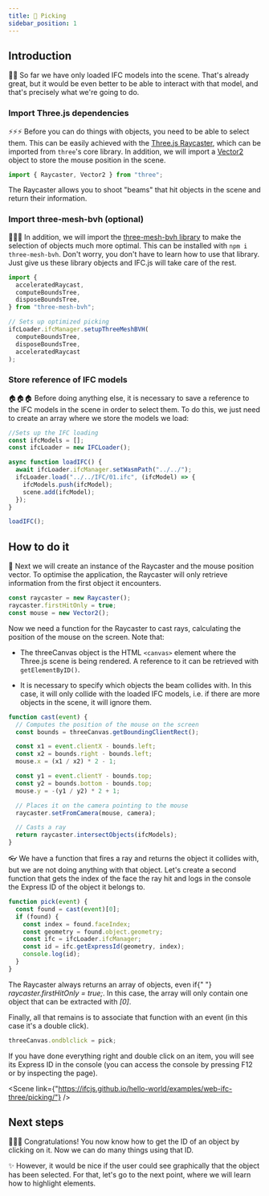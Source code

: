 ```yaml
---
title: 🤏 Picking
sidebar_position: 1
---
```



## Introduction

🚶‍♀️
So far we have only loaded IFC models into the scene. That's already great, but it would be even better to be able to interact with that model, and that's precisely what we're going to do.

### Import Three.js dependencies

⚡⚡⚡
Before you can do things with objects, you need to be able to select them. This can be easily achieved with the [Three.js Raycaster](https://threejs.org/docs/#api/en/core/Raycaster), which can be imported from `three`'s core library. In addition, we will import a [Vector2](https://threejs.org/docs/#api/en/math/Vector2) object to store the mouse position in the scene.

```js
import { Raycaster, Vector2 } from "three";
```

<IfcAlert>
  The Raycaster allows you to shoot "beams" that hit objects in the scene and
  return their information.
</IfcAlert>

### Import three-mesh-bvh (optional)

👩‍🚀🚀
In addition, we will import the [three-mesh-bvh library](https://github.com/gkjohnson/three-mesh-bvh) to make the selection of objects much more optimal. This can be installed with `npm i three-mesh-bvh`. Don't worry, you don't have to learn how to use that library. Just give us these library objects and IFC.js will take care of the rest.

```js
import {
  acceleratedRaycast,
  computeBoundsTree,
  disposeBoundsTree,
} from "three-mesh-bvh";

// Sets up optimized picking
ifcLoader.ifcManager.setupThreeMeshBVH(
  computeBoundsTree,
  disposeBoundsTree,
  acceleratedRaycast
);
```

### Store reference of IFC models

🏠🏠🏠
Before doing anything else, it is necessary to save a reference to the IFC models in the scene in order to select them. To do this, we just need to create an array where we store the models we load:

```js {2,6}
//Sets up the IFC loading
const ifcModels = [];
const ifcLoader = new IFCLoader();

async function loadIFC() {
  await ifcLoader.ifcManager.setWasmPath("../../");
  ifcLoader.load("../../IFC/01.ifc", (ifcModel) => {
    ifcModels.push(ifcModel);
    scene.add(ifcModel);
  });
}

loadIFC();
```

## How to do it

🐁
Next we will create an instance of the Raycaster and the mouse position vector. To optimise the application, the Raycaster will only retrieve information from the first object it encounters.

```js
const raycaster = new Raycaster();
raycaster.firstHitOnly = true;
const mouse = new Vector2();
```

Now we need a function for the Raycaster to cast rays, calculating the position of the mouse on the screen. Note that:

- The threeCanvas object is the HTML `<canvas>` element where the Three.js scene is being rendered. A reference to it can be retrieved with `getElementByID()`.

- It is necessary to specify which objects the beam collides with. In this case, it will only collide with the loaded IFC models, i.e. if there are more objects in the scene, it will ignore them.

```js
function cast(event) {
  // Computes the position of the mouse on the screen
  const bounds = threeCanvas.getBoundingClientRect();

  const x1 = event.clientX - bounds.left;
  const x2 = bounds.right - bounds.left;
  mouse.x = (x1 / x2) * 2 - 1;

  const y1 = event.clientY - bounds.top;
  const y2 = bounds.bottom - bounds.top;
  mouse.y = -(y1 / y2) * 2 + 1;

  // Places it on the camera pointing to the mouse
  raycaster.setFromCamera(mouse, camera);

  // Casts a ray
  return raycaster.intersectObjects(ifcModels);
}
```

👓
We have a function that fires a ray and returns the object it collides with, but we are not doing anything with that object. Let's create a second function that gets the index of the face the ray hit and logs in the console the Express ID of the object it belongs to.

```js
function pick(event) {
  const found = cast(event)[0];
  if (found) {
    const index = found.faceIndex;
    const geometry = found.object.geometry;
    const ifc = ifcLoader.ifcManager;
    const id = ifc.getExpressId(geometry, index);
    console.log(id);
  }
}
```

<IfcAlert>
  The Raycaster always returns an array of objects, even if{" "}
  <i>raycaster.firstHitOnly = true;</i>. In this case, the array will only
  contain one object that can be extracted with <i>[0]</i>.
</IfcAlert>

Finally, all that remains is to associate that function with an event (in this case it's a double click).

```js
threeCanvas.ondblclick = pick;
```

If you have done everything right and double click on an item, you will see its Express ID in the console (you can access the console by pressing F12 or by inspecting the page).

<Scene
  link={"https://ifcjs.github.io/hello-world/examples/web-ifc-three/picking/"}
/>

## Next steps

🎉🎉🎉
Congratulations! You now know how to get the ID of an object by clicking on it. Now we can do many things using that ID.

✨
However, it would be nice if the user could see graphically that the object has been selected. For that, let's go to the next point, where we will learn how to highlight elements.
